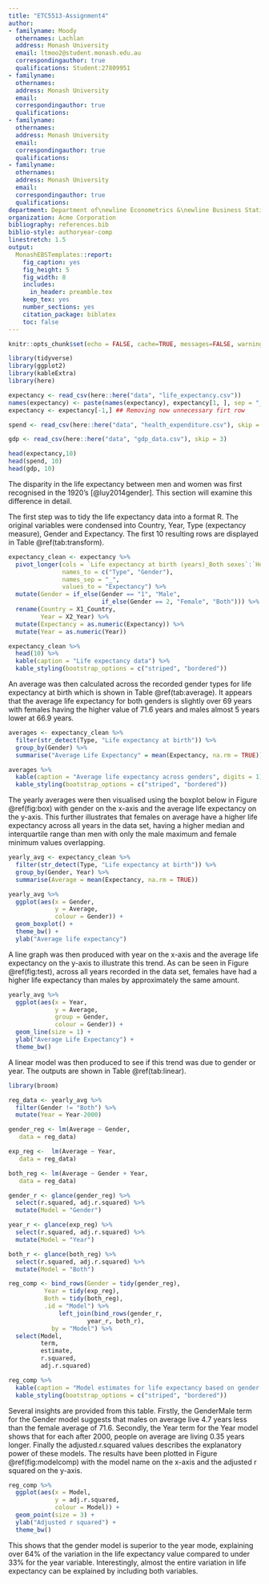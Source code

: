 ```yaml
---
title: "ETC5513-Assignment4"
author:
- familyname: Moody
  othernames: Lachlan
  address: Monash University
  email: ltmoo2@student.monash.edu.au
  correspondingauthor: true
  qualifications: Student:27809951
- familyname: 
  othernames: 
  address: Monash University
  email: 
  correspondingauthor: true
  qualifications:
- familyname: 
  othernames: 
  address: Monash University
  email: 
  correspondingauthor: true
  qualifications:
- familyname: 
  othernames: 
  address: Monash University
  email: 
  correspondingauthor: true
  qualifications:
department: Department of\newline Econometrics &\newline Business Statistics
organization: Acme Corporation
bibliography: references.bib
biblio-style: authoryear-comp
linestretch: 1.5
output:
  MonashEBSTemplates::report:
    fig_caption: yes
    fig_height: 5
    fig_width: 8
    includes:
      in_header: preamble.tex
    keep_tex: yes
    number_sections: yes
    citation_package: biblatex
    toc: false
---
```


```r
knitr::opts_chunk$set(echo = FALSE, cache=TRUE, messages=FALSE, warning=FALSE, fig.pos = 'H')

library(tidyverse)
library(ggplot2)
library(kableExtra)
library(here)
```


```r
expectancy <- read_csv(here::here("data", "life_expectancy.csv"))
names(expectancy) <- paste(names(expectancy), expectancy[1, ], sep = "_") ## Merging first two header rows together to get row names
expectancy <- expectancy[-1,] ## Removing now unnecessary firt row

spend <- read_csv(here::here("data", "health_expenditure.csv"), skip = 1)

gdp <- read_csv(here::here("data", "gdp_data.csv"), skip = 3)

head(expectancy,10)
head(spend, 10)
head(gdp, 10)
```

 
\section*{Introduction}



\section*{Differences between men and women}

The disparity in the life expectancy between men and women was first recognised in the 1920's [@luy2014gender]. This section will examine this difference in detail.

The first step was to tidy the life expectancy data into a format R. The original variables were condensed into Country, Year, Type (expectancy measure), Gender and Expectancy. The first 10 resulting rows are displayed in Table \@ref(tab:transform). 

```r
expectancy_clean <- expectancy %>%
  pivot_longer(cols = `Life expectancy at birth (years)_Both sexes`:`Healthy life expectancy (HALE) at age 60 (years)_2_Female`,
               names_to = c("Type", "Gender"),
               names_sep = "_",
               values_to = "Expectancy") %>%
  mutate(Gender = if_else(Gender == "1", "Male",
                          if_else(Gender == 2, "Female", "Both"))) %>%
  rename(Country = X1_Country,
         Year = X2_Year) %>%
  mutate(Expectancy = as.numeric(Expectancy)) %>%
  mutate(Year = as.numeric(Year))

expectancy_clean %>%
  head(10) %>%
  kable(caption = "Life expectancy data") %>%
  kable_styling(bootstrap_options = c("striped", "bordered"))
```

An average was then calculated across the recorded gender types for life expectancy at birth which is shown in Table \@ref(tab:average). It appears that the average life expectancy for both genders is slightly over 69 years with females having the higher value of 71.6 years and males almost 5 years lower at 66.9 years.

```r
averages <- expectancy_clean %>%
  filter(str_detect(Type, "Life expectancy at birth")) %>%
  group_by(Gender) %>%
  summarise("Average Life Expectancy" = mean(Expectancy, na.rm = TRUE))

averages %>%
  kable(caption = "Average life expectancy across genders", digits = 1) %>%
  kable_styling(bootstrap_options = c("striped", "bordered"))
```

The yearly averages were then visualised using the boxplot below in Figure \@ref(fig:box) with gender on the x-axis and the average life expectancy on the y-axis. This further illustrates that females on average have a higher life expectancy across all years in the data set, having a higher median and interquartile range than men with only the male maximum and female minimum values overlapping.

```r

yearly_avg <- expectancy_clean %>%
  filter(str_detect(Type, "Life expectancy at birth")) %>%
  group_by(Gender, Year) %>%
  summarise(Average = mean(Expectancy, na.rm = TRUE))

yearly_avg %>%
  ggplot(aes(x = Gender,
             y = Average,
             colour = Gender)) +
  geom_boxplot() +
  theme_bw() +
  ylab("Average life expectancy")
```

A line graph was then produced with year on the x-axis and the average life expectancy on the y-axis to illustrate this trend. As can be seen in Figure \@ref(fig:test), across all years recorded in the data set, females have had a higher life expectancy than males by approximately the same amount.

```r

yearly_avg %>%
  ggplot(aes(x = Year,
             y = Average,
             group = Gender,
             colour = Gender)) +
  geom_line(size = 1) +
  ylab("Average Life Expectancy") +
  theme_bw()

```

A linear model was then produced to see if this trend was due to gender or year. The outputs are shown in Table \@ref(tab:linear). 

```r
library(broom)

reg_data <- yearly_avg %>%
  filter(Gender != "Both") %>%
  mutate(Year = Year-2000)

gender_reg <- lm(Average ~ Gender,
   data = reg_data)

exp_reg <-  lm(Average ~ Year,
   data = reg_data)

both_reg <- lm(Average ~ Gender + Year,
   data = reg_data)

gender_r <- glance(gender_reg) %>%
  select(r.squared, adj.r.squared) %>%
  mutate(Model = "Gender")

year_r <- glance(exp_reg) %>%
  select(r.squared, adj.r.squared) %>%
  mutate(Model = "Year")

both_r <- glance(both_reg) %>%
  select(r.squared, adj.r.squared) %>%
  mutate(Model = "Both")

reg_comp <- bind_rows(Gender = tidy(gender_reg),
          Year = tidy(exp_reg),
          Both = tidy(both_reg),
          .id = "Model") %>%
              left_join(bind_rows(gender_r, 
                      year_r, both_r),
            by = "Model") %>%
  select(Model,
         term, 
         estimate, 
         r.squared, 
         adj.r.squared)

reg_comp %>%
  kable(caption = "Model estimates for life expectancy based on gender and year", digits = 3) %>%
  kable_styling(bootstrap_options = c("striped", "bordered"))

```

Several insights are provided from this table. Firstly, the GenderMale term for the Gender model suggests that males on average live 4.7 years less than the female average of 71.6. Secondly, the Year term for the Year model shows that for each after 2000, people on average are living 0.35 years longer. Finally the adjusted.r.squared values describes the explanatory power of these models. The results have been plotted in Figure \@ref(fig:modelcomp) with the model name on the x-axis and the adjusted r squared on the y-axis.

```r
reg_comp %>%
  ggplot(aes(x = Model,
             y = adj.r.squared,
             colour = Model)) +
  geom_point(size = 3) +
  ylab("Adjusted r squared") +
  theme_bw()
```

This shows that the gender model is superior to the year mode, explaining over 64% of the variation in the life expectancy value compared to under 33% for the year variable. Interestingly, almost the entire variation in life expectancy can be explained by including both variables.

\section*{Differences betweetn countries}



\section*{Life expectancy at birth vs at 60}



\section*{Life expectancy and Gross Domestic Product}

